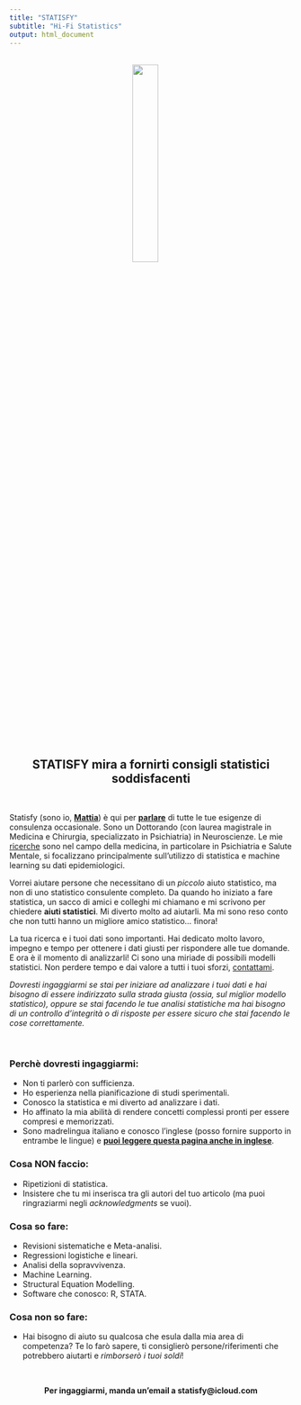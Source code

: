 ```yaml
---
title: "STATISFY"
subtitle: "Hi-Fi Statistics"
output: html_document
---
```

</br>
<center>
<img src="images/LOGO STATISFY-1 copia.jpg" style="width:30%;margin-right: 20px" align="center">
</center>
</br>

<center>
## **STATISFY** mira a fornirti **consigli statistici soddisfacenti**
</center>
</br>

Statisfy (sono io, **[Mattia](MattiaMarchi.html)**) è qui per **[parlare](contact.html)** di tutte le tue esigenze di consulenza occasionale. Sono un Dottorando (con laurea magistrale in Medicina e Chirurgia, specializzato in Psichiatria) in Neuroscienze. Le mie [ricerche](research.html) sono nel campo della medicina, in particolare in Psichiatria e Salute Mentale, si focalizzano principalmente sull'utilizzo di statistica e machine learning su dati epidemiologici.

Vorrei aiutare persone che necessitano di un *piccolo* aiuto statistico, ma non di uno statistico consulente completo. Da quando ho iniziato a fare statistica, un sacco di amici e colleghi mi chiamano e mi scrivono per chiedere **aiuti statistici**. Mi diverto molto ad aiutarli. Ma mi sono reso conto che non tutti hanno un migliore amico statistico... finora!

La tua ricerca e i tuoi dati sono importanti. Hai dedicato molto lavoro, impegno e tempo per ottenere i dati giusti per rispondere alle tue domande. E ora è il momento di analizzarli! Ci sono una miriade di possibili modelli statistici. Non perdere tempo e dai valore a tutti i tuoi sforzi, [contattami](contact.html).

*Dovresti ingaggiarmi se stai per iniziare ad analizzare i tuoi dati e hai bisogno di essere indirizzato sulla strada giusta (ossia, sul miglior modello statistico), oppure se stai facendo le tue analisi statistiche ma hai bisogno di un controllo d'integrità o di risposte per essere sicuro che stai facendo le cose correttamente.*

</br>

### Perchè dovresti ingaggiarmi:
- Non ti parlerò con sufficienza.
- Ho esperienza nella pianificazione di studi sperimentali.
- Conosco la statistica e mi diverto ad analizzare i dati.
- Ho affinato la mia abilità di rendere concetti complessi pronti per essere compresi e memorizzati.
- Sono madrelingua italiano e conosco l'inglese (posso fornire supporto in entrambe le lingue) e **[puoi leggere questa pagina anche in inglese](statisfyEN.html)**.

### Cosa NON faccio:
- Ripetizioni di statistica.
- Insistere che tu mi inserisca tra gli autori del tuo articolo (ma puoi ringraziarmi negli *acknowledgments* se vuoi).

### Cosa so fare:
- Revisioni sistematiche e Meta-analisi.
- Regressioni logistiche e lineari.
- Analisi della sopravvivenza.
- Machine Learning.
- Structural Equation Modelling.
- Software che conosco: R, STATA.

### Cosa non so fare:
- Hai bisogno di aiuto su qualcosa che esula dalla mia area di competenza? Te lo farò sapere, ti consiglierò persone/riferimenti che potrebbero aiutarti e *rimborserò i tuoi soldi*!

</br>

<center>
**Per ingaggiarmi, manda un'email a statisfy@icloud.com**
</center>